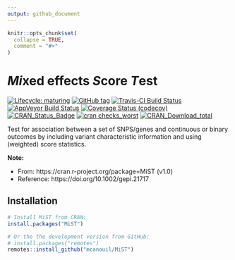 ```yaml
---
output: github_document
---
```


<!-- README.md is generated from README.Rmd. Please edit that file -->

```r
knitr::opts_chunk$set(
  collapse = TRUE,
  comment = "#>"
)
```

# *Mi*xed effects *S*core *T*est

<!-- badges: start -->
[![Lifecycle: maturing](https://img.shields.io/badge/lifecycle-stable-brightgreen.svg)](https://www.tidyverse.org/lifecycle/#stable)
[![GitHub tag](https://img.shields.io/github/tag/mcanouil/MiST.svg?label=latest tag)](https://github.com/mcanouil/MiST)
[![Travis-CI Build Status](https://travis-ci.org/mcanouil/MiST.svg?branch=master)](https://travis-ci.org/mcanouil/MiST)
[![AppVeyor Build Status](https://ci.appveyor.com/api/projects/status/github/mcanouil/MiST?branch=master&svg=true)](https://ci.appveyor.com/project/mcanouil/MiST)
[![Coverage Status (codecov)](https://codecov.io/gh/mcanouil/MiST/branch/master/graph/badge.svg)](https://codecov.io/gh/mcanouil/MiST)
[![CRAN_Status_Badge](https://www.r-pkg.org/badges/version-ago/MiST)](https://cran.r-project.org/package=MiST)
[![cran checks_worst](https://cranchecks.info/badges/worst/MiST)](https://cran.r-project.org/web/checks/check_results_MiST.html)
[![CRAN_Download_total](https://cranlogs.r-pkg.org/badges/MiST)](https://cran.r-project.org/package=MiST)
<!--[![cran checks_summary](https://cranchecks.info/badges/summary/MiST)](https://cran.r-project.org/web/checks/check_results_MiST.html)-->
<!--[![CRAN_Download_month](https://cranlogs.r-pkg.org/badges/MiST?color=brightgreen)](https://cran.r-project.org/package=MiST)-->
<!--[![Coverage Status (coveralls)](https://coveralls.io/repos/github/mcanouil/MiST/badge.svg?branch=master)](https://coveralls.io/github/mcanouil/MiST?branch=master)-->
<!-- badges: end -->

Test for association between a set of SNPS/genes and continuous or binary outcomes by including variant characteristic information and using (weighted) score statistics.

**Note:**

* From: https://cran.r-project.org/package=MiST (v1.0)
* Reference: https://doi.org/10.1002/gepi.21717

## Installation

```r
# Install MiST from CRAN:
install.packages("MiST")

# Or the the development version from GitHub:
# install.packages("remotes")
remotes::install_github("mcanouil/MiST")
```
